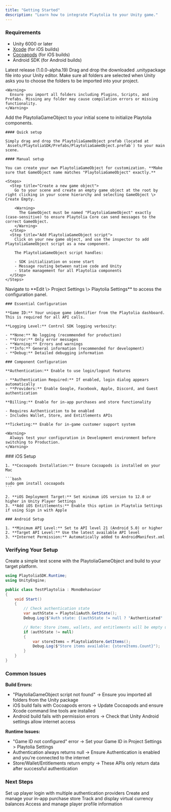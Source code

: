 ```yaml
---
title: "Getting Started"
description: "Learn how to integrate Playtolia to your Unity game."
---
```


### Requirements

- Unity 6000 or later
- [Xcode](https://developer.apple.com/xcode/) (for iOS builds)
- [Cocoapods](https://cocoapods.org) (for iOS builds)
- Android SDK (for Android builds)

<Steps>
  <Step title="Getting the SDK">
    <Card title="Get Playtolia Unity SDK" icon="download" href="https://github.com/Playtolia/unity-sdk/releases/download/v1.0.0-alpha.19/PlaytoliaSDK-alpha-19.unitypackage">
      Latest release (1.0.0-alpha.19)
    </Card>
  </Step>
  <Step title="Importing to Unity">
    Drag and drop the downloaded .unitypackage file into your Unity editor. Make sure all folders are selected when Unity asks you to choose the folders to be imported into your project.

    <Warning>
      Ensure you import all folders including Plugins, Scripts, and Prefabs. Missing any folder may cause compilation errors or missing functionality.
    </Warning>
  </Step>
  <Step title="Creating a Playtolia Game Object">
    Add the PlaytoliaGameObject to your initial scene to initialize Playtolia components.

    #### Quick setup

    Simply drag and drop the PlaytoliaGameObject prefab (located at `Assets/PlaytoliaSDK/Prefabs/PlaytoliaGameObject.prefab`) to your main scene.

    #### Manual setup

    You can create your own PlaytoliaGameObject for customization. **Make sure that GameObject name matches "PlaytoliaGameObject" exactly.**

    <Steps>
      <Step title="Create a new game object">
        Go to your scene and create an empty game object at the root by right clicking in your scene hierarchy and selecting GameObject \> Create Empty.

        <Warning>
          The GameObject must be named "PlaytoliaGameObject" exactly (case-sensitive) to ensure Playtolia Core can send messages to the correct GameObject.
        </Warning>
      </Step>
      <Step title="Add PlaytoliaGameObject script">
        Click on your new game object, and use the inspector to add PlaytoliaGameObject script as a new component.

        The PlaytoliaGameObject script handles:

        - SDK initialization on scene start
        - Message routing between native code and Unity
        - State management for all Playtolia components
      </Step>
    </Steps>
  </Step>
  <Step title="Configure Playtolia">
    Navigate to **Edit \> Project Settings \> Playtolia Settings** to access the configuration panel.

    ### Essential Configuration

    **Game ID:** Your unique game identifier from the Playtolia dashboard. This is required for all API calls.

    **Logging Level:** Control SDK logging verbosity:

    - **None:** No logging (recommended for production)
    - **Error:** Only error messages
    - **Warning:** Errors and warnings
    - **Info:** General information (recommended for development)
    - **Debug:** Detailed debugging information

    ### Component Configuration

    **Authentication:** Enable to use login/logout features

    - **Authentication Required:** If enabled, login dialog appears automatically
    - **Providers:** Enable Google, Facebook, Apple, Discord, and Guest authentication

    **Billing:** Enable for in-app purchases and store functionality

    - Requires Authentication to be enabled
    - Includes Wallet, Store, and Entitlements APIs

    **Ticketing:** Enable for in-game customer support system

    <Warning>
      Always test your configuration in Development environment before switching to Production.
    </Warning>
  </Step>
  <Step title="Platform-specific setup">
    ### iOS Setup

    1. **Cocoapods Installation:** Ensure Cocoapods is installed on your Mac

    ```bash
    sudo gem install cocoapods
    ```

    2. **iOS Deployment Target:** Set minimum iOS version to 12.0 or higher in Unity Player Settings
    3. **Add iOS Entitlements:** Enable this option in Playtolia Settings if using Sign in with Apple

    ### Android Setup

    1. **Minimum API Level:** Set to API level 21 (Android 5.0) or higher
    2. **Target API Level:** Use the latest available API level
    3. **Internet Permission:** Automatically added to AndroidManifest.xml
  </Step>
</Steps>

### Verifying Your Setup

Create a simple test scene with the PlaytoliaGameObject and build to your target platform.

```c# TestPlaytolia.cs
using PlaytoliaSDK.Runtime;
using UnityEngine;

public class TestPlaytolia : MonoBehaviour
{
    void Start()
    {
        // Check authentication state
        var authState = PlaytoliaAuth.GetState();
        Debug.Log($"Auth state: {(authState != null ? "Authenticated" : "Not authenticated")}");

        // Note: Store items, wallets, and entitlements will be empty until after authentication
        if (authState != null)
        {
            var storeItems = PlaytoliaStore.GetItems();
            Debug.Log($"Store items available: {storeItems.Count}");
        }
    }
}
```

### Common Issues

**Build Errors:**

- "PlaytoliaGameObject script not found" → Ensure you imported all folders from the Unity package
- iOS build fails with Cocoapods errors → Update Cocoapods and ensure Xcode command line tools are installed
- Android build fails with permission errors → Check that Unity Android settings allow internet access

**Runtime Issues:**

- "Game ID not configured" error → Set your Game ID in Project Settings \> Playtolia Settings
- Authentication always returns null → Ensure Authentication is enabled and you're connected to the internet
- Store/Wallet/Entitlements return empty → These APIs only return data after successful authentication

### Next Steps

<CardGroup cols={2}>
  <Card title="Authentication" icon="arrow-right-to-bracket" href="/for-unity/authentication">
    Set up player login with multiple authentication providers
  </Card>
  <Card title="In-game Stores" icon="store" href="/for-unity/billing/in-game-stores">
    Create and manage your in-app purchase store
  </Card>
  <Card title="Wallets" icon="wallet" href="/for-unity/billing/wallets">
    Track and display virtual currency balances
  </Card>
  <Card title="Account Management" icon="circle-user" href="/for-unity/account-management">
    Access and manage player profile information
  </Card>
</CardGroup>